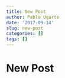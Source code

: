 ```yaml
---
title: New Post
author: Pablo Ugarte
date: '2017-09-14'
slug: new-post
categories: []
tags: []
---
```


# New Post